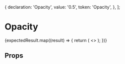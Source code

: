 
<Meta title="Presenters/Opacity" component={Opacity} />

  {
    declaration: 'Opacity',
    value: '0.5',
    token: 'Opacity',
  },
];

# Opacity

<div>
  {expectedResult.map((result) => {
    return (
      <>
        <Opacity name={result.declaration} value={result.value}></Opacity>
      </>
    );
  })}
</div>

## Props

<Props of={Opacity} />
